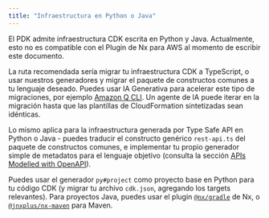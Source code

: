 ```yaml
---
title: "Infraestructura en Python o Java"
---
```





El PDK admite infraestructura CDK escrita en Python y Java. Actualmente, esto no es compatible con el Plugin de Nx para AWS al momento de escribir este documento.

La ruta recomendada sería migrar tu infraestructura CDK a TypeScript, o usar nuestros generadores y migrar el paquete de constructos comunes a tu lenguaje deseado. Puedes usar IA Generativa para acelerar este tipo de migraciones, por ejemplo [Amazon Q CLI](https://aws.amazon.com/developer/learning/q-developer-cli/). Un agente de IA puede iterar en la migración hasta que las plantillas de CloudFormation sintetizadas sean idénticas.

Lo mismo aplica para la infraestructura generada por Type Safe API en Python o Java - puedes traducir el constructo genérico `rest-api.ts` del paquete de constructos comunes, e implementar tu propio generador simple de metadatos para el lenguaje objetivo (consulta la sección [APIs Modelled with OpenAPI](#apis-modelled-with-openapi)).

Puedes usar el <Link path="/guides/python-project">generador `py#project`</Link> como proyecto base en Python para tu código CDK (y migrar tu archivo `cdk.json`, agregando los targets relevantes). Para proyectos Java, puedes usar el plugin [`@nx/gradle`](https://nx.dev/technologies/java/introduction) de Nx, o [`@jnxplus/nx-maven`](https://github.com/gridatek/jnxplus/tree/main/packages/nx-maven) para Maven.